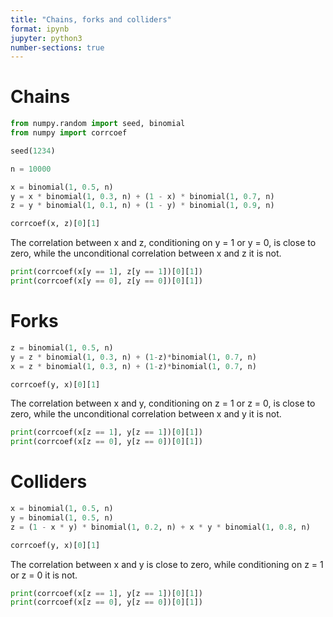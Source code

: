 ```yaml
---
title: "Chains, forks and colliders"
format: ipynb
jupyter: python3
number-sections: true
---
```



# Chains

```python
from numpy.random import seed, binomial
from numpy import corrcoef

seed(1234)

n = 10000

x = binomial(1, 0.5, n)
y = x * binomial(1, 0.3, n) + (1 - x) * binomial(1, 0.7, n)
z = y * binomial(1, 0.1, n) + (1 - y) * binomial(1, 0.9, n)

corrcoef(x, z)[0][1]
```

The correlation between x and z, conditioning on y = 1 or y = 0, is close to zero, while the unconditional correlation between x and z it is not.
```python
print(corrcoef(x[y == 1], z[y == 1])[0][1])
print(corrcoef(x[y == 0], z[y == 0])[0][1])
```


# Forks

```python
z = binomial(1, 0.5, n)
y = z * binomial(1, 0.3, n) + (1-z)*binomial(1, 0.7, n)
x = z * binomial(1, 0.3, n) + (1-z)*binomial(1, 0.7, n)

corrcoef(y, x)[0][1]
```

The correlation between x and y, conditioning on z = 1 or z = 0, is close to zero, while the unconditional correlation between x and y it is not.
```python
print(corrcoef(x[z == 1], y[z == 1])[0][1])
print(corrcoef(x[z == 0], y[z == 0])[0][1])
```


# Colliders

```python
x = binomial(1, 0.5, n)
y = binomial(1, 0.5, n)
z = (1 - x * y) * binomial(1, 0.2, n) + x * y * binomial(1, 0.8, n)

corrcoef(y, x)[0][1]
```

The correlation between x and y is close to zero, while conditioning on z = 1 or z = 0 it is not.

```python
print(corrcoef(x[z == 1], y[z == 1])[0][1])
print(corrcoef(x[z == 0], y[z == 0])[0][1])
```

